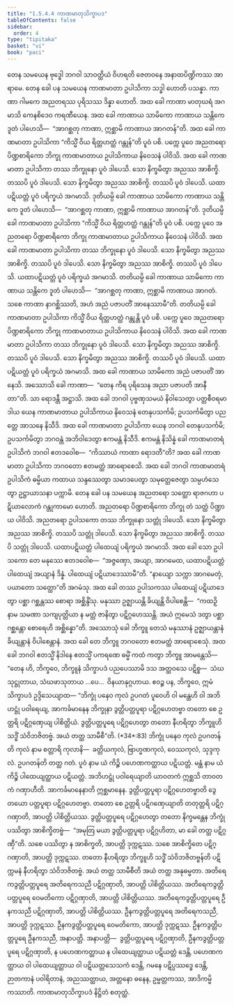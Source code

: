 ```yaml
---
title: "1.5.4.4 ကာဏမာတုသိက္ခာပဒ"
tableOfContents: false
sidebar:
  order: 4
type: "tipitaka"
basket: "vi"
book: "paci"
---
```



<DynamicBreadcrumb />

<Division number="230" book="paci" e="ch" v="2" p="106">

<Paragraph number="743" book="paci">
တေန သမယေန ဗုဒ္ဓေါ ဘဂဝါ သာဝတ္ထိယံ ဝိဟရတိ ဇေတဝနေ အနာထပိဏ္ဍိကဿ အာရာမေ. တေန ခေါ ပန သမယေန ကာဏမာတာ ဥပါသိကာ သဒ္ဓါ ဟောတိ ပသန္နာ. ကာဏာ ဂါမကေ အညတရဿ ပုရိသဿ ဒိန္နာ ဟောတိ. အထ ခေါ ကာဏာ မာတုဃရံ အဂမာသိ ကေနစိဒေဝ ကရဏီယေန. အထ ခေါ ကာဏာယ သာမိကော ကာဏာယ သန္တိကေ ဒူတံ ပါဟေသိ—  “အာဂစ္ဆတု ကာဏာ, ဣစ္ဆာမိ ကာဏာယ အာဂတန်”တိ. အထ ခေါ ကာဏမာတာ ဥပါသိကာ “ကိသ္မိံ ဝိယ ရိတ္တဟတ္ထံ ဂန္တုန်”တိ ပူဝံ ပစိ. ပက္ကေ ပူဝေ အညတရော ပိဏ္ဍစာရိကော ဘိက္ခု ကာဏမာတာယ ဥပါသိကာယ နိဝေသနံ ပါဝိသိ. အထ ခေါ ကာဏမာတာ ဥပါသိကာ တဿ ဘိက္ခုနော ပူဝံ ဒါပေသိ. သော နိက္ခမိတွာ အညဿ အာစိက္ခိ. တဿပိ ပူဝံ ဒါပေသိ. သော နိက္ခမိတွာ အညဿ အာစိက္ခိ. တဿပိ ပူဝံ ဒါပေသိ. ယထာပဋိယတ္တံ ပူဝံ ပရိက္ခယံ အဂမာသိ.
</Paragraph>

<Paragraph number="744" book="paci">
ဒုတိယမ္ပိ ခေါ ကာဏာယ သာမိကော ကာဏာယ သန္တိကေ ဒူတံ ပါဟေသိ—  “အာဂစ္ဆတု ကာဏာ, ဣစ္ဆာမိ ကာဏာယ အာဂတန်”တိ. ဒုတိယမ္ပိ ခေါ ကာဏမာတာ ဥပါသိကာ “ကိသ္မိံ ဝိယ ရိတ္တဟတ္ထံ ဂန္တုန်”တိ ပူဝံ ပစိ. ပက္ကေ ပူဝေ အညတရော ပိဏ္ဍစာရိကော ဘိက္ခု ကာဏမာတာယ ဥပါသိကာယ နိဝေသနံ ပါဝိသိ. အထ ခေါ ကာဏမာတာ ဥပါသိကာ တဿ ဘိက္ခုနော ပူဝံ ဒါပေသိ. သော နိက္ခမိတွာ အညဿ အာစိက္ခိ. တဿပိ ပူဝံ ဒါပေသိ. သော နိက္ခမိတွာ အညဿ အာစိက္ခိ. တဿပိ ပူဝံ ဒါပေသိ. ယထာပဋိယတ္တံ ပူဝံ ပရိက္ခယံ အဂမာသိ.
</Paragraph>

<Paragraph number="745" book="paci">
တတိယမ္ပိ ခေါ ကာဏာယ သာမိကော ကာဏာယ သန္တိကေ ဒူတံ ပါဟေသိ—  “အာဂစ္ဆတု ကာဏာ, ဣစ္ဆာမိ ကာဏာယ အာဂတံ. သစေ ကာဏာ နာဂစ္ဆိဿတိ, အဟံ အညံ ပဇာပတိံ အာနေဿာမီ”တိ. တတိယမ္ပိ ခေါ ကာဏမာတာ ဥပါသိကာ ကိသ္မိံ ဝိယ ရိတ္တဟတ္ထံ ဂန္တုန္တိ ပူဝံ ပစိ. ပက္ကေ ပူဝေ အညတရော ပိဏ္ဍစာရိကော ဘိက္ခု ကာဏမာတာယ ဥပါသိကာယ နိဝေသနံ ပါဝိသိ. အထ ခေါ ကာဏမာတာ ဥပါသိကာ တဿ ဘိက္ခုနော ပူဝံ ဒါပေသိ. သော နိက္ခမိတွာ အညဿ အာစိက္ခိ. တဿပိ ပူဝံ ဒါပေသိ. သော နိက္ခမိတွာ အညဿ အာစိက္ခိ. တဿပိ ပူဝံ ဒါပေသိ. ယထာပဋိယတ္တံ ပူဝံ ပရိက္ခယံ အဂမာသိ. အထ ခေါ ကာဏာယ သာမိကော အညံ ပဇာပတိံ အာနေသိ.
</Paragraph>

<Paragraph number="746" book="paci">
အဿောသိ ခေါ ကာဏာ—  “တေန ကိရ ပုရိသေန အညာ ပဇာပတိ အာနီတာ”တိ. သာ ရောဒန္တီ အဋ္ဌာသိ. အထ ခေါ ဘဂဝါ ပုဗ္ဗဏှသမယံ နိဝါသေတွာ ပတ္တစီဝရမာဒါယ ယေန ကာဏမာတာယ ဥပါသိကာယ နိဝေသနံ တေနုပသင်္ကမိ; ဥပသင်္ကမိတွာ ပညတ္တေ အာသနေ နိသီဒိ. အထ ခေါ ကာဏမာတာ ဥပါသိကာ ယေန ဘဂဝါ တေနုပသင်္ကမိ; ဥပသင်္ကမိတွာ ဘဂဝန္တံ အဘိဝါဒေတွာ ဧကမန္တံ နိသီဒိ. ဧကမန္တံ နိသိန္နံ ခေါ ကာဏမာတရံ ဥပါသိကံ ဘဂဝါ ဧတဒဝေါစ—  “ကိဿာယံ ကာဏာ ရောဒတီ”တိ? အထ ခေါ ကာဏမာတာ ဥပါသိကာ ဘဂဝတော ဧတမတ္ထံ အာရောစေသိ. အထ ခေါ ဘဂဝါ ကာဏမာတရံ ဥပါသိကံ ဓမ္မိယာ ကထာယ သန္ဒဿေတွာ သမာဒပေတွာ သမုတ္တေဇေတွာ သမ္ပဟံသေတွာ ဥဋ္ဌာယာသနာ ပက္ကာမိ.
</Paragraph>

</Division>
<Division number="231" book="paci" e="ch" v="2" p="107">

<Paragraph number="747" book="paci">
တေန ခေါ ပန သမယေန အညတရော သတ္ထော ရာဇဂဟာ ပဋိယာလောကံ ဂန္တုကာမော ဟောတိ. အညတရော ပိဏ္ဍစာရိကော ဘိက္ခု တံ သတ္ထံ ပိဏ္ဍာယ ပါဝိသိ. အညတရော ဥပါသကော တဿ ဘိက္ခုနော သတ္တုံ ဒါပေသိ. သော နိက္ခမိတွာ အညဿ အာစိက္ခိ. တဿပိ သတ္တုံ ဒါပေသိ. သော နိက္ခမိတွာ အညဿ အာစိက္ခိ. တဿပိ သတ္တုံ ဒါပေသိ. ယထာပဋိယတ္တံ ပါထေယျံ ပရိက္ခယံ အဂမာသိ. အထ ခေါ သော ဥပါသကော တေ မနုဿေ ဧတဒဝေါစ—  “အဇ္ဇဏှော, အယျာ, အာဂမေထ, ယထာပဋိယတ္တံ ပါထေယျံ အယျာနံ ဒိန္နံ. ပါထေယျံ ပဋိယာဒေဿာမီ”တိ. “နာယျော သက္ကာ အာဂမေတုံ, ပယာတော သတ္ထော”တိ အဂမံသု. အထ ခေါ တဿ ဥပါသကဿ ပါထေယျံ ပဋိယာဒေတွာ ပစ္ဆာ ဂစ္ဆန္တဿ စောရာ အစ္ဆိန္ဒိံသု. မနုဿာ ဥဇ္ဈာယန္တိ ခိယျန္တိ ဝိပါစေန္တိ—  “ကထဉှိ နာမ သမဏာ သကျပုတ္တိယာ န မတ္တံ ဇာနိတွာ ပဋိဂ္ဂဟေဿန္တိ. အယံ ဣမေသံ ဒတွာ ပစ္ဆာ ဂစ္ဆန္တော စောရေဟိ အစ္ဆိန္နော”တိ.
</Paragraph>

<Paragraph number="748" book="paci">
အဿောသုံ ခေါ ဘိက္ခူ တေသံ မနုဿာနံ ဥဇ္ဈာယန္တာနံ ခိယျန္တာနံ ဝိပါစေန္တာနံ. အထ ခေါ တေ ဘိက္ခူ ဘဂဝတော ဧတမတ္ထံ အာရောစေသုံ. အထ ခေါ ဘဂဝါ ဧတသ္မိံ နိဒါနေ ဧတသ္မိံ ပကရဏေ ဓမ္မိံ ကထံ ကတွာ ဘိက္ခူ အာမန္တေသိ—  “တေန ဟိ, ဘိက္ခဝေ, ဘိက္ခူနံ သိက္ခာပဒံ ပညပေဿာမိ ဒသ အတ္ထဝသေ ပဋိစ္စ—  သံဃသုဋ္ဌုတာယ, သံဃဖာသုတာယ …ပေ…  ဝိနယာနုဂ္ဂဟာယ. ဧဝဉ္စ ပန, ဘိက္ခဝေ, ဣမံ သိက္ခာပဒံ ဥဒ္ဒိသေယျာထ—
</Paragraph>

</Division>
<Division number="232" book="paci" e="ch" v="2" p="108">

<Paragraph number="749" book="paci">
<Emphasis>“ဘိက္ခုံ ပနေဝ ကုလံ ဥပဂတံ ပူဝေဟိ ဝါ မန္ထေဟိ ဝါ အဘိဟဋ္ဌုံ ပဝါရေယျ, အာကင်္ခမာနေန ဘိက္ခုနာ ဒွတ္တိပတ္တပူရာ ပဋိဂ္ဂဟေတဗ္ဗာ တတော စေ ဥတ္တရိ ပဋိဂ္ဂဏှေယျ ပါစိတ္တိယံ. ဒွတ္တိပတ္တပူရေ ပဋိဂ္ဂဟေတွာ တတော နီဟရိတွာ ဘိက္ခူဟိ သဒ္ဓိံ သံဝိဘဇိတဗ္ဗံ. အယံ တတ္ထ သာမီစီ”</Emphasis>တိ. (*34*:<Emphasis>83</Emphasis>)
</Paragraph>

</Division>
<Division number="233" book="paci" e="ch" v="2" p="108">

<Paragraph number="750" book="paci">
<Emphasis>ဘိက္ခုံ ပနေဝ ကုလံ ဥပဂတန်</Emphasis>တိ ကုလံ နာမ စတ္တာရိ ကုလာနိ—  ခတ္တိယကုလံ, ဗြာဟ္မဏကုလံ, ဝေဿကုလံ, သုဒ္ဒကုလံ.
</Paragraph>

<Paragraph number="751" book="paci">
<Emphasis>ဥပဂတန်</Emphasis>တိ တတ္ထ ဂတံ.
</Paragraph>

<Paragraph number="752" book="paci">
<Emphasis>ပူဝံ</Emphasis> နာမ ယံ ကိဉ္စိ ပဟေဏကတ္ထာယ ပဋိယတ္တံ.
</Paragraph>

<Paragraph number="753" book="paci">
<Emphasis>မန္ထံ</Emphasis> နာမ ယံ ကိဉ္စိ ပါထေယျတ္ထာယ ပဋိယတ္တံ.
</Paragraph>

<Paragraph number="754" book="paci">
<Emphasis>အဘိဟဋ္ဌုံ ပဝါရေယျာ</Emphasis>တိ ယာဝတကံ ဣစ္ဆသိ တာဝတကံ ဂဏှာဟီတိ.
</Paragraph>

<Paragraph number="755" book="paci">
<Emphasis>အာကင်္ခမာနေနာ</Emphasis>တိ ဣစ္ဆမာနေန.
</Paragraph>

<Paragraph number="756" book="paci">
<Emphasis>ဒွတ္တိပတ္တပူရာ ပဋိဂ္ဂဟေတဗ္ဗာ</Emphasis>တိ ဒွေတယော ပတ္တပူရာ ပဋိဂ္ဂဟေတဗ္ဗာ.
</Paragraph>

<Paragraph number="757" book="paci">
<Emphasis>တတော စေ ဥတ္တရိ ပဋိဂဏှေယျာ</Emphasis>တိ တတုတ္တရိ ပဋိဂ္ဂဏှာတိ, အာပတ္တိ ပါစိတ္တိယဿ.
</Paragraph>

<Paragraph number="758" book="paci">
<Emphasis>ဒွတ္တိပတ္တပူရေ ပဋိဂ္ဂဟေတွာ</Emphasis> တတော နိက္ခမန္တေန ဘိက္ခုံ ပဿိတွာ အာစိက္ခိတဗ္ဗံ—  “အမုတြ မယာ ဒွတ္တိပတ္တပူရာ ပဋိဂ္ဂဟိတာ, မာ ခေါ တတ္ထ ပဋိဂ္ဂဏှီ”တိ. သစေ ပဿိတွာ န အာစိက္ခတိ, အာပတ္တိ ဒုက္ကဋဿ. သစေ အာစိက္ခိတေ ပဋိဂ္ဂဏှာတိ, အာပတ္တိ ဒုက္ကဋဿ.
</Paragraph>

<Paragraph number="759" book="paci">
<Emphasis>တတော နီဟရိတွာ ဘိက္ခူဟိ သဒ္ဓိံ သံဝိဘဇိတဗ္ဗန်</Emphasis>တိ ပဋိက္ကမနံ နီဟရိတွာ သံဝိဘဇိတဗ္ဗံ.
</Paragraph>

<Paragraph number="760" book="paci">
<Emphasis>အယံ တတ္ထ သာမီစီ</Emphasis>တိ အယံ တတ္ထ အနုဓမ္မတာ.
</Paragraph>

</Division>
<Division number="234" book="paci" e="ch" v="2" p="109">

<Paragraph number="761" book="paci">
အတိရေကဒွတ္တိပတ္တပူရေ အတိရေကသညီ ပဋိဂ္ဂဏှာတိ, အာပတ္တိ ပါစိတ္တိယဿ. အတိရေကဒွတ္တိပတ္တပူရေ ဝေမတိကော ပဋိဂ္ဂဏှာတိ, အာပတ္တိ ပါစိတ္တိယဿ. အတိရေကဒွတ္တိပတ္တပူရေ ဦနကသညီ ပဋိဂ္ဂဏှာတိ, အာပတ္တိ ပါစိတ္တိယဿ.
</Paragraph>

<Paragraph number="762" book="paci">
ဦနကဒွတ္တိပတ္တပူရေ အတိရေကသညီ, အာပတ္တိ ဒုက္ကဋဿ. ဦနကဒွတ္တိပတ္တပူရေ ဝေမတိကော, အာပတ္တိ ဒုက္ကဋဿ. ဦနကဒွတ္တိပတ္တပူရေ ဦနကသညီ, အနာပတ္တိ.
</Paragraph>

</Division>
<Division number="235" book="paci" e="ch" v="2" p="109">

<Paragraph number="763" book="paci">
အနာပတ္တိ—  ဒွတ္တိပတ္တပူရေ ပဋိဂ္ဂဏှာတိ, ဦနကဒွတ္တိပတ္တပူရေ ပဋိဂ္ဂဏှာတိ, န ပဟေဏကတ္ထာယ န ပါထေယျတ္ထာယ ပဋိယတ္တံ ဒေန္တိ, ပဟေဏကတ္ထာယ ဝါ ပါထေယျတ္ထာယ ဝါ ပဋိယတ္တသေသကံ ဒေန္တိ, ဂမနေ ပဋိပ္ပဿဒ္ဓေ ဒေန္တိ, ဉာတကာနံ ပဝါရိတာနံ, အညဿတ္ထာယ, အတ္တနော ဓနေန, ဥမ္မတ္တကဿ, အာဒိကမ္မိကဿာတိ.

</Paragraph>
</Division>

<Paragraph number="764" type="center" book="paci">
ကာဏမာတုသိက္ခာပဒံ နိဋ္ဌိတံ စတုတ္ထံ.
</Paragraph>